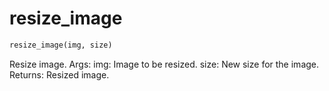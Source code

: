 # resize_image { #onco_derm_ai.resize_image }

```python
resize_image(img, size)
```

Resize image.
Args:
    img: Image to be resized.
    size: New size for the image.
Returns:
    Resized image.